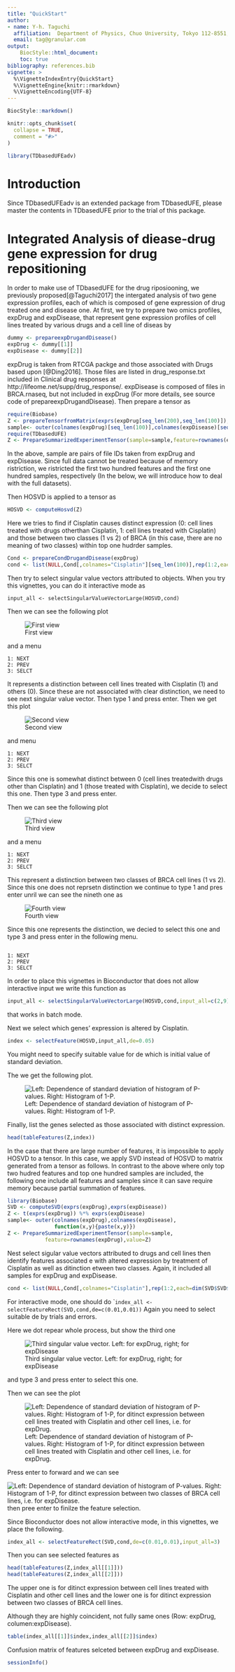 ```yaml
---
title: "QuickStart"
author:
- name: Y-h. Taguchi
  affiliation:  Department of Physics, Chuo University, Tokyo 112-8551, Japan
  email: tag@granular.com
output:   
    BiocStyle::html_document:
    toc: true
bibliography: references.bib
vignette: >
  %\VignetteIndexEntry{QuickStart}
  %\VignetteEngine{knitr::rmarkdown}
  %\VignetteEncoding{UTF-8}
---
```


```r
BiocStyle::markdown()
```

```r
knitr::opts_chunk$set(
  collapse = TRUE,
  comment = "#>"
)
```

```r
library(TDbasedUFEadv)
```
# Introduction
Since TDbasedUFEadv is an extended package from TDbasedUFE, please master the contents in TDbasedUFE prior to the trial of this package. 

# Integrated Analysis of diease-drug gene expression for drug repositioning

In order to make use of TDbasedUFE for the drug riposiooning, we previously proposed[@Taguchi2017] the intergated analysis of two gene expression profiles, each of which is composed of gene expression of drug treated one and disease one. At first, we try to prepare two omics profiles, expDrug and expDisease, that represent gene expression profiles of cell lines treated by various drugs and a cell line of diseas by
``` r
dummy <- prepareexpDrugandDisease()
expDrug <- dummy[[1]]
expDisease <- dummy[[2]]
```
expDrug is taken from RTCGA packge and those associated with Drugs based upon [@Ding2016].  Those files are listed in drug_response.txt included in Clinical drug responses at http://lifeome.net/supp/drug_response/.
expDisease is composed of files in BRCA.rnaseq, but not included in expDrug (For more details, see source code of prepareexpDrugandDisease).
Then prepare a tensor as
```r
require(Biobase)
Z <- prepareTensorfromMatrix(exprs(expDrug[seq_len(200),seq_len(100)]),exprs(expDisease[seq_len(200),seq_len(100)]))
sample<- outer(colnames(expDrug)[seq_len(100)],colnames(expDisease)[seq_len(100)],function(x,y){paste(x,y)})
require(TDbasedUFE)
Z <- PrepareSummarizedExperimentTensor(sample=sample,feature=rownames(expDrug)[seq_len(200)],value=Z)
```
In the above, sample are pairs of file IDs taken from expDrug and expDisease. 
Since full data cannot be treated because of memory ristriction, we ristricted the first two hundred features and the first one hundred samples, respectively (In the below, we will introduce how to deal with the full datasets).

Then HOSVD is applied to a tensor as
``` r
HOSVD <- computeHosvd(Z)
```
Here we tries to find if Cisplatin causes distinct expression  (0: cell lines treated with drugs otherthan Cisplatin, 1: cell lines treated with Cisplatin) and those between two 
classes (1 vs 2) of BRCA (in this case, there are no meaning of two classes) within top one hudrder samples.
``` r
Cond <- prepareCondDrugandDisease(expDrug)
cond <- list(NULL,Cond[,colnames="Cisplatin"][seq_len(100)],rep(1:2,each=50))
```
Then try to select singular value vectors attributed to objects.
When you try this vignettes, you can do it interactive mode as
```
input_all <- selectSingularValueVectorLarge(HOSVD,cond)
```
Then we can see the following plot

![First view](./fig1.jpg)


and a menu
```
1: NEXT
2: PREV
3: SELCT
```
It represents a distinction between cell lines treated with Cisplatin (1) and others (0). Since these are not associated with clear distinction, we need to see next singular value vector. Then type 1 and press enter. Then we get this plot

![Second view](./fig2.jpg)

and menu
```
1: NEXT
2: PREV
3: SELCT
```
Since this one is somewhat distinct between 0 (cell lines treatedwith drugs other than Cisplatin) and 1 (those treated with Cisplatin), we decide to select this one. Then type 3 and press enter.

Then we can see the following plot 

![Third view](./fig3.jpg)

and  a menu

```
1: NEXT
2: PREV
3: SELCT
```

This represent a distinction between two classes of BRCA cell lines (1 vs 2). Since this one does not reprsetn distinction we continue to type 1 and pres enter unril we can see the nineth one as

![Fourth view](./fig4.jpg)

Since this one represents the distinction, we decied to select this one and type 3 and press enter in the following menu.

```

1: NEXT
2: PREV
3: SELCT
```

In order to place this vignettes in Bioconductor that does not allow interactive input we write this function as
```r
input_all <- selectSingularValueVectorLarge(HOSVD,cond,input_all=c(2,9))
```
that works in batch mode.

Next we select which genes' expression is altered by Cisplatin.
```r
index <- selectFeature(HOSVD,input_all,de=0.05)
```

You might need to specify suitable value for de which is initial value of standard deviation. 

The we get the following plot.

![Left: Dependence of standard deviation of histogram of P-values. Right: Histogram of 1-P. ](./fig5.jpg)

Finally, list the genes selected as those associated with distinct expression.
```r
head(tableFeatures(Z,index))
```

In the case that  there are large number of features, it is impossible to apply HOSVD to a tensor. In this case, we apply SVD instead of HOSVD to matrix generated from a tensor as follows.
In contrast to the above where only top two hudred features and top one hundred samples are included, the following one include all features and samples since it can save require memory because partial summation of features.
``` r
library(Biobase)
SVD <- computeSVD(exprs(expDrug),exprs(expDisease))
Z <- t(exprs(expDrug)) %*% exprs(expDisease)
sample<- outer(colnames(expDrug),colnames(expDisease),
               function(x,y){paste(x,y)})
Z <- PrepareSummarizedExperimentTensor(sample=sample,
            feature=rownames(expDrug),value=Z)
```

Nest select sigular value vectors attributed to drugs and cell lines then identify features associated e with altered expression by treatment of Cisplatin as well as ditinction etween two classes. Again, it included all samples for expDrug and expDisease.
``` r
cond <- list(NULL,Cond[,colnames="Cisplatin"],rep(1:2,each=dim(SVD$SVD$v)[1]/2))
```
For interactive mode, one should do
````
index_all <- selectFeatureRect(SVD,cond,de=c(0.01,0.01))
```
Again you need to select suitable de by trials and errors.

Here we dot repear whole process, but show the third one

![Third singular value vector. Left: for expDrug, right; for expDisease](./fig6.jpg)

and type 3 and press enter to select this one.

Then we can see the plot

![Left: Dependence of standard deviation of histogram of P-values. Right: Histogram of 1-P, for ditinct expression between cell lines treated with Cisplatin and other cell lines, i.e. for expDrug.](./fig7.jpg)

Press enter to forward and we can see 

![Left: Dependence of standard deviation of histogram of P-values. Right: Histogram of 1-P, for ditinct expression between two classes of BRCA cell lines, i.e. for expDisease.](./fig8.jpg)
then pree enter to finilze the feature selection.

Since Bioconductor does not allow interactive mode,  in this vignettes, we place the following.
```r
index_all <- selectFeatureRect(SVD,cond,de=c(0.01,0.01),input_all=3) 
```
Then you can see selected features as 
```r
head(tableFeatures(Z,index_all[[1]]))
head(tableFeatures(Z,index_all[[2]]))
```
The upper one is  for ditinct expression between cell lines treated with Cisplatin and other cell lines and the lower one is for ditinct expression between two classes of BRCA cell lines.

Although they are highly coincident, not fully same ones (Row: expDrug, columen:expDisease).
```r
table(index_all[[1]]$index,index_all[[2]]$index)
```

Confusion matrix of features selceted between expDrug and expDisease.

```r
sessionInfo()
```